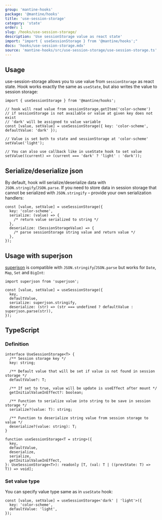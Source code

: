 ```yaml
---
group: 'mantine-hooks'
package: '@mantine/hooks'
title: 'use-session-storage'
category: 'state'
order: 1
slug: /hooks/use-session-storage/
description: 'Use sessionStorage value as react state'
import: "import { useSessionStorage } from '@mantine/hooks';"
docs: 'hooks/use-session-storage.mdx'
source: 'mantine-hooks/src/use-session-storage/use-session-storage.ts'
---
```


## Usage

use-session-storage allows you to use value from `sessionStorage` as react state.
Hook works exactly the same as `useState`, but also writes the value to session storage:

```tsx
import { useSessionStorage } from '@mantine/hooks';

// hook will read value from sessionStorage.getItem('color-scheme')
// if sessionStorage is not available or value at given key does not exist
// 'dark' will be assigned to value variable
const [value, setValue] = useSessionStorage({ key: 'color-scheme', defaultValue: 'dark' });

// Value is set both to state and sessionStorage at 'color-scheme'
setValue('light');

// You can also use callback like in useState hook to set value
setValue((current) => (current === 'dark' ? 'light' : 'dark'));
```

## Serialize/deserialize json

By default, hook will serialize/deserialize data with `JSON.stringify`/`JSON.parse`.
If you need to store data in session storage that cannot be serialized with `JSON.stringify`
– provide your own serialization handlers:

```tsx
const [value, setValue] = useSessionStorage({
  key: 'color-scheme',
  serialize: (value) => {
    /* return value serialized to string */
  },
  deserialize: (SessionStorageValue) => {
    /* parse sessionStorage string value and return value */
  },
});
```

## Usage with superjson

[superjson](https://github.com/blitz-js/superjson) is compatible with `JSON.stringify`/`JSON.parse` but works for `Date`, `Map`, `Set` and `BigInt`:

```tsx
import superjson from 'superjson';

const [value, setValue] = useSessionStorage({
  key,
  defaultValue,
  serialize: superjson.stringify,
  deserialize: (str) => (str === undefined ? defaultValue : superjson.parse(str)),
});
```

## TypeScript

### Definition

```tsx
interface UseSessionStorage<T> {
  /** Session storage key */
  key: string;

  /** Default value that will be set if value is not found in session storage */
  defaultValue?: T;

  /** If set to true, value will be update is useEffect after mount */
  getInitialValueInEffect?: boolean;

  /** Function to serialize value into string to be save in session storage */
  serialize?(value: T): string;

  /** Function to deserialize string value from session storage to value */
  deserialize?(value: string): T;
}

function useSessionStorage<T = string>({
  key,
  defaultValue,
  deserialize,
  serialize,
  getInitialValueInEffect,
}: UseSessionStorage<T>): readonly [T, (val: T | ((prevState: T) => T)) => void];
```

### Set value type

You can specify value type same as in `useState` hook:

```tsx
const [value, setValue] = useSessionStorage<'dark' | 'light'>({
  key: 'color-scheme',
  defaultValue: 'light',
});
```
